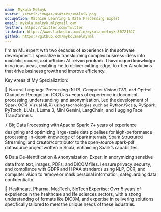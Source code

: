 ```yaml
---
name: Mykola Melnyk
avatar: /static/images/avatars/nmelnik.png
occupation: Machine Learning & Data Processing Expert
email: mykola.melnyk.ml@gmail.com
twitter: https://twitter.com/Twitter
linkedin: https://www.linkedin.com/in/mykola-melnyk-80721617
github: https://github.com/mykolamelnykml
---
```


I'm an ML expert with two decades of experience in the software development. I specialize in transforming complex business ideas into scalable, secure, and efficient AI-driven products. I have expert knowledge in various areas, enabling me to deliver cutting-edge, top-tier AI solutions that drive business growth and improve efficiency.

Key Areas of My Specialization:

📄 Natural Language Processing (NLP), Computer Vision (CV), and Optical Character Recognition (OCR): 5+ years of experience in document processing, understanding, and anonymization. Led the development of Spark OCR (Visual NLP) using technologies such as Python/Scala, PySpark, PyTorch, LLMs, LLama 3, Mini Gemini, LangChain, and Hugging Face Transformers.

⚡ Big Data Processing with Apache Spark: 7+ years of experience designing and optimizing large-scale data pipelines for high-performance processing. In-depth knowledge of Spark internals, Spark Structured Streaming, and creator/contributor to the open-source spark-pdf datasource project written in Scala, enhancing Spark’s capabilities.

🔒 Data De-identification & Anonymization: Expert in anonymizing sensitive data from text, images, PDFs, and DICOM files. I ensure privacy, security, and compliance with GDPR and HIPAA standards using NLP, OCR, and computer vision to remove or mask personal information, safeguarding data confidentiality.

🧬 Healthcare, Pharma, MedTech, BioTech Expertise: Over 5 years of experience in the healthcare and life sciences sectors, with a strong understanding of formats like DICOM, and expertise in delivering solutions specifically tailored to meet the unique needs of these industries.

